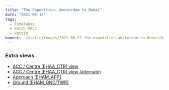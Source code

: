 ```yaml
---
title: "The Expedition: Amsterdam to Dubai"
date: "2021-06-12"
tags:
  - Timelapse
  - Dutch VACC
  - Vatsim
banner: ./static/images/2021-06-12-the-expedition-amsterdam-to-dubai/banner.jpg
---
```


<Youtube src="https://www.youtube-nocookie.com/embed/x530Zb7HLvk" />

### Extra views
- [ACC / Centre [EHAA_CTR] view](https://youtu.be/ZSh7jSJpxhg)
- [ACC / Centre [EHAA_CTR] view (alternate)](https://youtu.be/6kgZ0K7BTzo)
- [Approach [EHAM_APP]](https://youtu.be/Lg7V1tCwqvw)
- [Ground [EHAM_GND/TWR]](https://youtu.be/H3kWOQtiBhM)